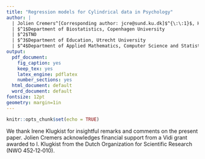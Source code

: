 ```yaml
---
title: "Regression models for Cylindrical data in Psychology"
author: |
  | Jolien Cremers^[Corresponding author: jcre@sund.ku.dk]$^{\:\:1}$, Helena J.M. Pennings$^{2,3}$,  Christophe Ley $^{4}$
  | $^1$Department of Biostatistics, Copenhagen University
  | $^2$TNO
  | $^3$Department of Education, Utrecht University
  | $^4$Department of Applied Mathematics, Computer Science and Statistics, Ghent University
output:
  pdf_document:
    fig_caption: yes
    keep_tex: yes
    latex_engine: pdflatex
    number_sections: yes
  html_document: default
  word_document: default
fontsize: 12pt
geometry: margin=1in
---
```


```r
knitr::opts_chunk$set(echo = TRUE)
```


\section*{Acknowledgements}
We thank Irene Klugkist for insightful remarks and comments on the present
paper. Jolien Cremers acknowledges financial support from a Vidi grant awarded
to I. Klugkist from the Dutch Organization for Scientific Research (NWO
452‐12‐010).